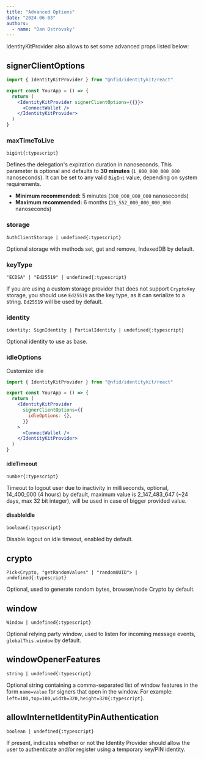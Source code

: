 ```yaml
---
title: "Advanced Options"
date: "2024-06-03"
authors:
  - name: "Dan Ostrovsky"
---
```


IdentityKitProvider also allows to set some advanced props listed below:

## signerClientOptions

```jsx
import { IdentityKitProvider } from "@nfid/identitykit/react"

export const YourApp = () => {
  return (
    <IdentityKitProvider signerClientOptions={{}}>
      <ConnectWallet />
    </IdentityKitProvider>
  )
}
```

### maxTimeToLive

`bigint{:typescript}`

Defines the delegation's expiration duration in nanoseconds. This parameter is optional and defaults
to **30 minutes** (`1_800_000_000_000` nanoseconds). It can be set to any valid `BigInt` value,
depending on system requirements.

- **Minimum recommended:** 5 minutes (`300_000_000_000` nanoseconds)
- **Maximum recommended:** 6 months (`15_552_000_000_000_000` nanoseconds)

### storage

`AuthClientStorage | undefined{:typescript}`

Optional storage with methods set, get and remove, IndexedDB by default.

### keyType

`"ECDSA" | "Ed25519" | undefined{:typescript}`

If you are using a custom storage provider that does not support `CryptoKey` storage, you should use
`Ed25519` as the key type, as it can serialize to a string. `Ed25519` will be used by default.

### identity

`identity: SignIdentity | PartialIdentity | undefined{:typescript}`

Optional identity to use as base.

### idleOptions

Customize idle

```jsx
import { IdentityKitProvider } from "@nfid/identitykit/react"

export const YourApp = () => {
  return (
    <IdentityKitProvider
      signerClientOptions={{
        idleOptions: {},
      }}
    >
      <ConnectWallet />
    </IdentityKitProvider>
  )
}
```

#### idleTimeout

`number{:typescript}`

Timeout to logout user due to inactivity in milliseconds, optional, 14_400_000 (4 hours) by default,
maximum value is 2_147_483_647 (~24 days, max 32 bit integer), will be used in case of bigger
provided value.

#### disableIdle

`boolean{:typescript}`

Disable logout on idle timeout, enabled by default.

## crypto

`Pick<Crypto, "getRandomValues" | "randomUUID"> | undefined{:typescript}`

Optional, used to generate random bytes, browser/node Crypto by default.

## window

`Window | undefined{:typescript}`

Optional relying party window, used to listen for incoming message events, `globalThis.window` by
default.

## windowOpenerFeatures

`string | undefined{:typescript}`

Optional string containing a comma-separated list of window features in the form `name=value` for
signers that open in the window. For example: `left=100,top=100,width=320,height=320{:typescript}`.

## allowInternetIdentityPinAuthentication

`boolean | undefined{:typescript}`

If present, indicates whether or not the Identity Provider should allow the user to authenticate
and/or register using a temporary key/PIN identity.
